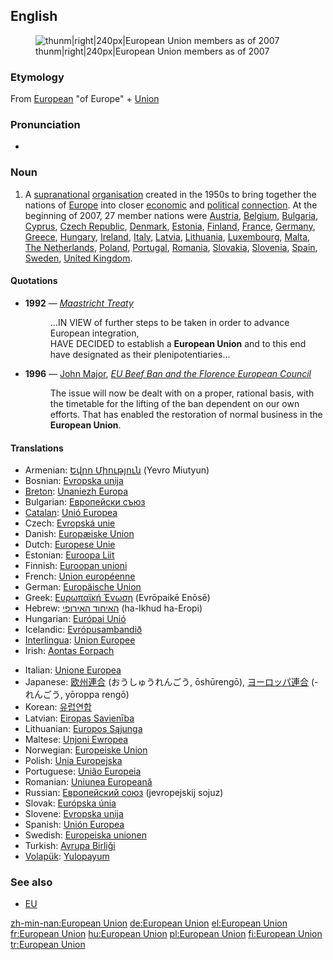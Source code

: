 ==English==
{{wikipedia}}
[[Image:EUenl-EU27.png|thunm|right|240px|European Union members as of 2007]]

===Etymology===
From [[European]] "of Europe" + [[union|Union]]

===Pronunciation===
*{{IPA|/ˌjʊəɹəˈpiːən ˈjuːnjən/}}

===Noun===
{{en-proper noun|sg=[[European]] [[union|Union]]}}

# A [[supranational]] [[organisation]] created in the 1950s to bring together the nations of [[Europe]] into closer [[economic]] and [[political]] [[connection]]. At the beginning of 2007, 27 member nations were [[Austria]], [[Belgium]], [[Bulgaria]], [[Cyprus]], [[Czech Republic]], [[Denmark]], [[Estonia]], [[Finland]], [[France]], [[Germany]], [[Greece]], [[Hungary]], [[Ireland]], [[Italy]], [[Latvia]], [[Lithuania]], [[Luxembourg]], [[Malta]], [[The Netherlands]], [[Poland]], [[Portugal]], [[Romania]], [[Slovakia]], [[Slovenia]], [[Spain]], [[Sweden]], [[United Kingdom]].

====Quotations====
*'''1992''' — ''[[w:Maastricht Treaty|Maastricht Treaty]]''
*: ...IN VIEW of further steps to be taken in order to advance European integration,<br/>HAVE DECIDED to establish a '''European Union''' and to this end have designated as their plenipotentiaries...
*'''1996''' — [[w:John Major|John Major]], ''[[s:EU Beef Ban and the Florence European Council|EU Beef Ban and the Florence European Council]]''
*: The issue will now be dealt with on a proper, rational basis, with the timetable for the lifting of the ban dependent on our own efforts. That has enabled the restoration of normal business in the '''European Union'''.

====Translations====
{{top}}
*Armenian: [[Եվրո Միություն]] (Yevro Miutyun)
*Bosnian: [[Evropska unija]] {{f}}
*[[Breton]]: [[Unaniezh Europa]]
*Bulgarian: [[Европейски съюз]]
*[[Catalan]]: [[Unió Europea]] {{f}}
*Czech: [[Εvropská unie]] {{f}}
*Danish: [[Europæiske Union]]
*Dutch: [[Europese Unie]] {{f}}
*Estonian: [[Euroopa Liit]]
*Finnish: [[Euroopan unioni]]
*French: [[Union européenne]] {{f}}
*German: [[Europäische Union]] {{f}}
*Greek: [[Ευρωπαϊκή Ένωση]] (Evrōpaikē Enōsē) {{f}}
*Hebrew: [[האיחוד האירופי]] (ha-Ikhud ha-Eropi) {{m}}
*Hungarian: [[Európai Unió]]
*Icelandic: [[Evrópusambandið]] {{n}}
*[[Interlingua]]: [[Union Europee]]
*Irish: [[Aontas Eorpach]]
{{mid}}
*Italian: [[Unione Europea]]
*Japanese: [[欧州連合]] (おうしゅうれんごう, ōshūrengō), [[ヨーロッパ連合]] (-れんごう, yōroppa rengō)
*Korean: [[유럽연합]]
*Latvian: [[Eiropas Savienība]] {{f}}
*Lithuanian: [[Europos Sąjunga]]
*Maltese: [[Unjoni Ewropea]]
*Norwegian: [[Europeiske Union]]
*Polish: [[Unia Europejska]] {{f}}
*Portuguese: [[União Europeia]] {{f}}
*Romanian: [[Uniunea Europeană]]
*Russian: [[Европейский союз]] (jevropejskij sojuz) {{m}}
*Slovak: [[Európska únia]] {{f}}
*Slovene: [[Evropska unija]] {{f}}
*Spanish: [[Unión Europea]] {{f}}
*Swedish: [[Europeiska unionen]]
*Turkish: [[Avrupa Birliği]]
*[[Volapük]]: [[Yulopayum]]
{{bottom}}

===See also===
*[[EU]]

[[zh-min-nan:European Union]]
[[de:European Union]]
[[el:European Union]]
[[fr:European Union]]
[[hu:European Union]]
[[pl:European Union]]
[[fi:European Union]]
[[tr:European Union]]
